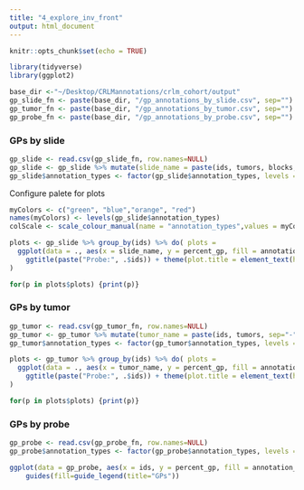 ```yaml
---
title: "4_explore_inv_front"
output: html_document
---
```


```r
knitr::opts_chunk$set(echo = TRUE)
```

```r
library(tidyverse)
library(ggplot2)
```

```r
base_dir <-"~/Desktop/CRLMannotations/crlm_cohort/output"
gp_slide_fn <- paste(base_dir, "/gp_annotations_by_slide.csv", sep="")
gp_tumor_fn <- paste(base_dir, "/gp_annotations_by_tumor.csv", sep="")
gp_probe_fn <- paste(base_dir, "/gp_annotations_by_probe.csv", sep="")
```

### GPs by slide
```r
gp_slide <- read.csv(gp_slide_fn, row.names=NULL)
gp_slide <- gp_slide %>% mutate(slide_name = paste(ids, tumors, blocks, sep="-"))
gp_slide$annotation_types <- factor(gp_slide$annotation_types, levels = c("P", "D","R2", "R") )
```

Configure palete for plots
```r
myColors <- c("green", "blue","orange", "red")
names(myColors) <- levels(gp_slide$annotation_types)
colScale <- scale_colour_manual(name = "annotation_types",values = myColors)
```

```r
plots <- gp_slide %>% group_by(ids) %>% do( plots =
  ggplot(data = ., aes(x = slide_name, y = percent_gp, fill = annotation_types))+ geom_bar(stat="identity") + scale_fill_manual(name = "annotation_types",values = myColors) +
    ggtitle(paste("Probe:", .$ids)) + theme(plot.title = element_text(hjust = 0.5)) + guides(fill=guide_legend(title="GPs")) + facet_wrap(~ tumors, scales = "free_x")
)

for(p in plots$plots) {print(p)}
```

### GPs by tumor
```r
gp_tumor <- read.csv(gp_tumor_fn, row.names=NULL)
gp_tumor <- gp_tumor %>% mutate(tumor_name = paste(ids, tumors, sep="-"))
gp_tumor$annotation_types <- factor(gp_tumor$annotation_types, levels = c("P", "D","R2", "R") )
```

```r
plots <- gp_tumor %>% group_by(ids) %>% do( plots =
  ggplot(data = ., aes(x = tumor_name, y = percent_gp, fill = annotation_types))+ geom_bar(stat="identity") + scale_fill_manual(name = "annotation_types",values = myColors) +
    ggtitle(paste("Probe:", .$ids)) + theme(plot.title = element_text(hjust = 0.5)) + guides(fill=guide_legend(title="GPs")) 
)

for(p in plots$plots) {print(p)}
```

### GPs by probe
```r
gp_probe <- read.csv(gp_probe_fn, row.names=NULL)
gp_probe$annotation_types <- factor(gp_probe$annotation_types, levels = c("P", "D","R2", "R") )
```

```r
ggplot(data = gp_probe, aes(x = ids, y = percent_gp, fill = annotation_types))+ geom_bar(stat="identity") + scale_fill_manual(name = "annotation_types",values = myColors) +
    guides(fill=guide_legend(title="GPs"))
```
